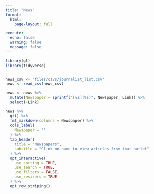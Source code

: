 ```yaml
---
title: "News"
format: 
  html:
    page-layout: full

execute:
  echo: false
  warning: false
  message: false
---
```


```r
library(gt)
library(tidyverse)


news_csv <- "files/csvs/journalist_list.csv"
news <- read_csv(news_csv)

news <- news %>%
  mutate(Newspaper = sprintf("[%s](%s)", Newspaper, Link)) %>%
  select(-Link)

news %>%
  gt() %>%
  fmt_markdown(columns = Newspaper) %>%
  cols_label(
    Newspaper = ""
  ) %>%
  tab_header(
    title = "Newspapers",
    subtitle = "Clink on name to view articles from that outlet"
  ) %>%
  opt_interactive(
    use_sorting = TRUE,
    use_search = TRUE,
    use_filters = FALSE,
    use_resizers = TRUE
  ) %>%
  opt_row_striping()

```
